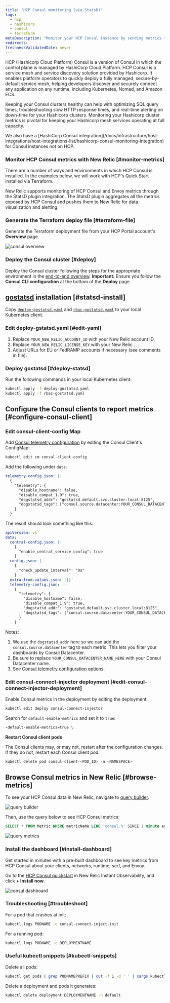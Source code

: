 ```yaml
---
title: "HCP Consul monitoring (via StatsD)"
tags:
  - hcp
  - hashicorp
  - consul
  - terraform
metaDescription: "Monitor your HCP Consul instance by sending metrics to New Relic via Statsd"
redirects: 
freshnessValidatedDate: never
---
```






HCP (Hashicorp Cloud Platform) Consul is a version of Consul in which the control plane is managed by HashiCorp Cloud Platform. HCP Consul is a service mesh and service discovery solution provided by Hashicorp. It enables platform operators to quickly deploy a fully managed, secure-by-default service mesh, helping developers discover and securely connect any application on any runtime, including Kubernetes, Nomad, and Amazon ECS.

Keeping your Consul clusters healthy can help with optimizing SQL query times, troubleshooting slow HTTP response times, and real-time alerting on down-time for your Hashicorp clusters. Monitoring your Hashicorp cluster metrics is pivotal for keeping your Hashicorp mesh services operating at full capacity.

<Callout variant="tip">
We also have a [HashiCorp Consul integration](/docs/infrastructure/host-integrations/host-integrations-list/hashicorp-consul-monitoring-integration) for Consul instances not on HCP.  
</Callout>

### Monitor HCP Consul metrics with New Relic [#monitor-metrics]

There are a number of ways and environments in which HCP Consul is installed. In the examples below, we will work with HCP's Quick Start installed via Terraform.

New Relic supports monitoring of HCP Consul and Envoy metrics through the StatsD plugin integration. The StatsD plugin aggregates all the metrics exposed by HCP Consul and pushes them to New Relic for data visualization and alerting.

### Generate the Terraform deploy file [#terraform-file]

Generate the Terraform deployment file from your HCP Portal account's <DNT>**Overview**</DNT> page.

<img
  title="consul overview"
  alt="consul overview"
  src={infrastructureConsulOverview}
/>

### Deploy the Consul cluster [#deploy]

Deploy the Consul cluster following the steps for the appropriate environment in the [end-to-end overview](https://learn.hashicorp.com/tutorials/cloud/consul-end-to-end-overview). <DNT>**Important:**</DNT> Ensure you follow the <DNT>**Consul CLI configuration**</DNT> at the bottom of the <DNT>**Deploy**</DNT> page.

## [gostatsd](https://github.com/atlassian/gostatsd) installation [#statsd-install]

Copy [`deploy-gostatsd.yaml`](https://github.com/newrelic-experimental/hashicorp-quickstart-annex/blob/main/hcp-consul/deploy-gostatsd.yaml) and [`rbac-gostatsd.yaml`](https://github.com/newrelic-experimental/hashicorp-quickstart-annex/blob/main/hcp-consul/rbac-gostatsd.yaml) to your local Kubernetes client.

### Edit deploy-gstatsd.yaml [#edit-yaml]

1. Replace `YOUR_NEW_RELIC_ACCOUNT_ID` with your New Relic account ID.
2. Replace `YOUR_NEW_RELIC_LICENSE_KEY` with your New Relic <InlinePopover type="licenseKey" />.
3. Adjust URLs for EU or FedRAMP accounts if necessary (see comments in file).

### Deploy gostatsd [#deploy-statsd]

Run the following commands in your local Kubernetes client:

```bash
kubectl apply -f deploy-gostatsd.yaml
kubectl apply -f rbac-gostatsd.yaml
```

## Configure the Consul clients to report metrics [#configure-consul-client]

### Edit consul-client-config Map

Add [Consul telemetry configuration](https://www.consul.io/docs/agent/telemetry) by editing the Consul Client's ConfigMap:

```bash
kubectl edit cm consul-client-config
```

Add the following under `data`:

```yaml
telemetry-config.json: |-
  {   
    "telemetry": {
      "disable_hostname": false,
      "disable_compat_1.9": true,
      "dogstatsd_addr": "gostatsd.default.svc.cluster.local:8125",
      "dogstatsd_tags": ["consul.source.datacenter:YOUR_CONSUL_DATACENTER_NAME_HERE"]
    }
  }
```

The result should look something like this:

```yaml
apiVersion: v1
data:
  central-config.json: |-
    {   
      "enable_central_service_config": true
    }   
  config.json: |-
    {   
      "check_update_interval": "0s"
    }   
  extra-from-values.json: '{}'
  telemetry-config.json: |-
    {   
      "telemetry": {
        "disable_hostname": false,
        "disable_compat_1.9": true,
        "dogstatsd_addr": "gostatsd.default.svc.cluster.local:8125",
        "dogstatsd_tags": ["consul.source.datacenter:YOUR_CONSUL_DATACENTER_NAME_HERE"]
      }   
    }  
```

Notes: 

1. We use the `dogstatsd_addr` here so we can add the `consul.source.datacenter` tag to each metric. This lets you filter your dashboards by Consul Datacenter.
2. Be sure to replace `YOUR_CONSUL_DATACENTER_NAME_HERE` with your Consul Datacenter name.
3. See [Consul telemetry configuration options](https://www.consul.io/docs/agent/config/config-files#telemetry).

### Edit consul-connect-injector deployment [#edit-consul-connect-injector-deployment]

Enable Consul metrics in the deployment by editing the deployment:

```bash
kubectl edit deploy consul-connect-injector
```

Search for `default-enable-metrics` and set it to `true`:

```bash
-default-enable-metrics=true \
```

<DNT>**Restart Consul client pods**</DNT> 

The Consul clients may, or may not, restart after the configuration changes. If they do not, restart each Consul client pod:

```bash
kubectl delete pod consul-client-<POD_ID> -n <NAMESPACE>
```

## Browse Consul metrics in New Relic [#browse-metrics]

To see your HCP Consul data in New Relic, navigate to [query builder](/docs/query-your-data/explore-query-data/query-builder/introduction-query-builder/).

<img
  title="query builder"
  alt="query builder"
  src={infrastructureQueryBuilder}
/>

Then, use the query below to see HCP Consul metrics:

```sql
SELECT * FROM Metric WHERE metricName LIKE 'consul.%' SINCE 1 minute ago
```

<img
  title="query metrics"
  alt="query metrics"
  src={infrastructureQueryMetrics}
/>

### Install the dashboard [#install-dashboard]

Get started in minutes with a pre-built dashboard to see key metrics from HCP Consul about your clients, networks, runtime, serf, and Envoy.

Go to the [HCP Consul quickstart](https://newrelic.com/instant-observability/hcp-consul) in New Relic Instant Observability, and click <DNT>**+ Install now**</DNT>.

<img
  title="consul dashboard"
  alt="consul dashboard"
  src={infrastructureConsulDashboard}
/>

### Troubleshooting [#troubleshoot]

For a pod that crashes at init:

```bash
kubectl logs PODNAME -c consul-connect-inject-init
```

For a running pod:
```bash
kubectl logs PODNAME -c DEPLOYMENTNAME
```

### Useful kubectl snippets [#kubectl-snippets]

Delete all pods:

```bash
kubectl get pods | grep PODNAMEPREFIX | cut -f 1 -d ' ' | xargs kubectl delete pods
```

Delete a deployment and pods it generates:

```bash
kubectl delete deployment DEPLOYMENTNAME -n default
```
